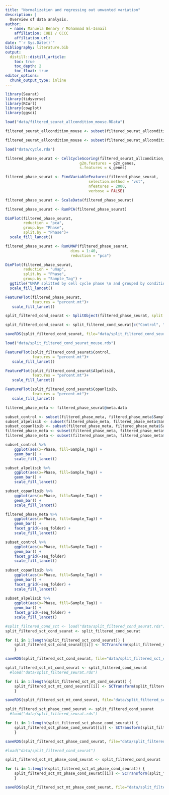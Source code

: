 ```yaml
---
title: "Normalization and regressing out unwanted variation"
description: |
  Overview of data analysis.
author:
  - name: Manuela Benary / Mohammad El-Ismail
    affiliation: CUBI / CCCC
    affiliation_url: 
date: "`r Sys.Date()`"
bibliography: literature.bib
output: 
  distill::distill_article:
    toc: true
    toc_depth: 2
    toc_float: true
editor_options: 
  chunk_output_type: inline
---
```


```r
library(Seurat)
library(tidyverse)
library(RCurl)
library(cowplot)
library(ggsci)
```

```r
load("data/filtered_seurat_allcondition_mouse.RData")
```

```r
filtered_seurat_allcondition_mouse <- subset(filtered_seurat_allcondition_mouse, subset = Sample_Tag != "Undetermined")
```

```r
filtered_seurat_allcondition_mouse <- subset(filtered_seurat_allcondition_mouse, subset = Sample_Tag != "Multiplet")
```

```r
load("data/cycle.rda")
```

```r
filtered_phase_seurat <- CellCycleScoring(filtered_seurat_allcondition_mouse, 
                                 g2m.features = g2m_genes, 
                                 s.features = s_genes)
```

```r
filtered_phase_seurat <- FindVariableFeatures(filtered_phase_seurat,
                                     selection.method = "vst",
                                     nfeatures = 2000,
                                     verbose = FALSE)
```

```r
filtered_phase_seurat <- ScaleData(filtered_phase_seurat)
```

```r
filtered_phase_seurat <- RunPCA(filtered_phase_seurat)
```

```r
DimPlot(filtered_phase_seurat,
        reduction = "pca",
        group.by= "Phase",
        split.by = "Phase")+
  scale_fill_lancet()
```

```r
filtered_phase_seurat <- RunUMAP(filtered_phase_seurat,
                             dims = 1:40,
                             reduction = "pca")

```

```r
DimPlot(filtered_phase_seurat,
        reduction = "umap",
        split.by = "Phase",
        group.by = "Sample_Tag") + 
  ggtitle("UMAP splitted by cell cycle phase \n and grouped by conditions") + 
  scale_fill_lancet()
```

```r
FeaturePlot(filtered_phase_seurat,
            features = "percent.mt")+
   scale_fill_lancet()
```

```r
split_filtered_cond_seurat <- SplitObject(filtered_phase_seurat, split.by = "Sample_Tag")
```

```r
split_filtered_cond_seurat <- split_filtered_cond_seurat[c("Control", "Alpelisib", "Copanlisib")]
```

```r
saveRDS(split_filtered_cond_seurat, file="data/split_filtered_cond_seurat_mouse.rds")
```

```r
load("data/split_filtered_cond_seurat_mouse.rds")
```

```r
FeaturePlot(split_filtered_cond_seurat$Control,
            features = "percent.mt")+
   scale_fill_lancet()

FeaturePlot(split_filtered_cond_seurat$Alpelisib,
            features = "percent.mt")+
   scale_fill_lancet()

FeaturePlot(split_filtered_cond_seurat$Copanlisib,
            features = "percent.mt")+
   scale_fill_lancet()
```

```r
filtered_phase_meta <- filtered_phase_seurat@meta.data
```

```r
subset_control <- subset(filtered_phase_meta, filtered_phase_meta$Sample_Tag == "Control")
subset_alpelisib <- subset(filtered_phase_meta, filtered_phase_meta$Sample_Tag == "Alpelisib")
subset_copanlisib <- subset(filtered_phase_meta, filtered_phase_meta$Sample_Tag == "Copanlisib")
filtered_phase_meta <- subset(filtered_phase_meta, filtered_phase_meta$Sample_Tag == "Undetermined")
filtered_phase_meta <- subset(filtered_phase_meta, filtered_phase_meta$Sample_Tag == "Multiplet")
```

```r
subset_control %>% 
  	ggplot(aes(x=Phase, fill=Sample_Tag)) + 
  	geom_bar() +
    scale_fill_lancet()
```

```r
subset_alpelisib %>% 
  	ggplot(aes(x=Phase, fill=Sample_Tag)) + 
  	geom_bar() +
    scale_fill_lancet()
```

```r
subset_copanlisib %>% 
  	ggplot(aes(x=Phase, fill=Sample_Tag)) + 
  	geom_bar() +
    scale_fill_lancet()
```

```r
filtered_phase_meta %>% 
  	ggplot(aes(x=Phase, fill=Sample_Tag)) + 
  	geom_bar() +
    facet_grid(~seq_folder) +
    scale_fill_lancet()
```

```r
subset_control %>% 
  	ggplot(aes(x=Phase, fill=Sample_Tag)) + 
  	geom_bar() +
    facet_grid(~seq_folder)
    scale_fill_lancet()
  	
subset_copanlisib %>% 
  	ggplot(aes(x=Phase, fill=Sample_Tag)) + 
  	geom_bar() +
    facet_grid(~seq_folder) +
    scale_fill_lancet()
  	
subset_alpelisib %>% 
  	ggplot(aes(x=Phase, fill=Sample_Tag)) + 
  	geom_bar() +
    facet_grid(~seq_folder) +
    scale_fill_lancet()
```

```r
#split_filtered_cond_sct <- load("data/split_filtered_cond_seurat.rds")
split_filtered_sct_cond_seurat <- split_filtered_cond_seurat 
```

```r
for (i in 1:length(split_filtered_sct_cond_seurat)) {
    split_filtered_sct_cond_seurat[[i]] <- SCTransform(split_filtered_sct_cond_seurat[[i]])
    }
```

```r
saveRDS(split_filtered_sct_cond_seurat, file="data/split_filtered_sct_cond_seurat_mouse.rds")
```



```r
split_filtered_sct_mt_cond_seurat <- split_filtered_cond_seurat
  #load("data/split_filtered_seurat.rds")
```

```r
for (i in 1:length(split_filtered_sct_mt_cond_seurat)) {
    split_filtered_sct_mt_cond_seurat[[i]] <- SCTransform(split_filtered_sct_mt_cond_seurat[[i]], vars.to.regress = c("percent.mt"))
    }
```

```r
saveRDS(split_filtered_sct_mt_cond_seurat, file="data/split_filtered_sct_mt_cond_seurat_mouse.rds")
```



```r
split_filtered_sct_phase_cond_seurat <- split_filtered_cond_seurat 
  #load("data/split_filtered_seurat.rds")
```

```r
for (i in 1:length(split_filtered_sct_phase_cond_seurat)) {
    split_filtered_sct_phase_cond_seurat[[i]] <- SCTransform(split_filtered_sct_phase_cond_seurat[[i]], vars.to.regress = c("S.Score", "G2M.Score"))
    }
```

```r
saveRDS(split_filtered_sct_phase_cond_seurat, file="data/split_filtered_sct_phase_cond_seurat_mouse.rds")
```

```r
#load("data/split_filtered_cond_seurat")
```

```r
split_filtered_sct_mt_phase_cond_seurat <- split_filtered_cond_seurat 
```

```r
for (i in 1:length(split_filtered_sct_mt_phase_cond_seurat)) {
    split_filtered_sct_mt_phase_cond_seurat[[i]] <- SCTransform(split_filtered_sct_mt_phase_cond_seurat[[i]], vars.to.regress = c("S.Score", "G2M.Score", "percent.mt"))
    }
```

```r
saveRDS(split_filtered_sct_mt_phase_cond_seurat, file="data/split_filtered_sct_mt_phase_cond_seurat_mouse.rds")
```